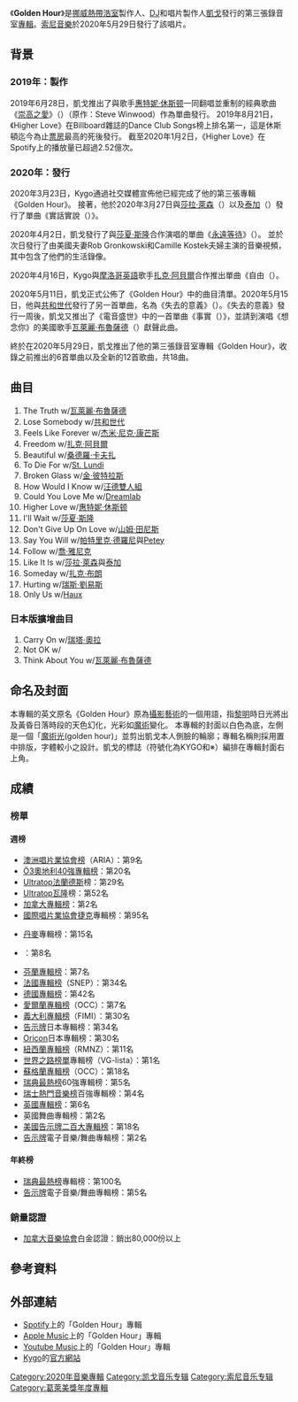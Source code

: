 {{Unreferenced|time=2021-01-02T04:07:24+00:00}}
{{Infobox album
| Name          = Golden Hour
| original_name = 
| Type          = studio
| Artist        = [[凱戈|凱戈]]
| Cover         =
| Border        = yes
| Released      = {{Start date|mf=yes|2020|05|29}}
| Recorded      = 2019–2020年
| Genre         = [[熱帶浩室|熱帶浩室]]·[[電子音樂|電子音樂]]
| Length        = {{duration|m=60|s=47}}
| Label         = [[索尼音樂|索尼音樂]]
| Producer      = 凱戈、史考特·哈瑞斯（{{lang-en|Scott Harris (songwriter)}}、勞瑞·馬汀（Lawrie Martin）、佩蒂·馬汀（Petey Martin）、尼可拉斯·福隆（{{lang-en|Nicholas Furlong (musician)}}那拉達·米歇爾·沃登（Narada Michael Walden）、The Gifted
| prev_title    =《Kids In Love》
| prev_year     = 2017
| next_title    = 
| next_year     =

| Misc          = {{Singles

| Name          = Golden Hour
| Type          = studio
| Single 1      = Higher Love
| Single 1 date = 2019年6月27日
| Single 2      = Like It Is
| Single 2 date = 2020年3月27日
| Single 3      = I'll Wait
| Single 3 date = 2020年4月3日
| Single 4      = Freedom
| Single 4 date = 2020年4月17日
| Single 5      = Lose Somebody
| Single 5 date = 2020年5月15日
| Single 6      = The Truth
| Single 6 date = 2020年5月22日
}}
}}

《'''Golden Hour'''》是[[挪威|挪威]][[熱帶浩室|熱帶浩室]]製作人、[[DJ|DJ]]和唱片製作人[[凱戈|凱戈]]發行的第三張錄音室[[專輯|專輯]]。[[索尼音樂|索尼音樂]]於2020年5月29日發行了該唱片。

==背景==
{{Main|凱戈#音樂生涯及成就}}
===2019年：製作===
2019年6月28日，凱戈推出了與歌手[[惠特妮·休斯顿|惠特妮·休斯顿]]一同翻唱並重制的經典歌曲《[[崇高之愛|崇高之愛]]》（{{lang-en|Higher Love}}）（原作：Steve Winwood）作為單曲發行。  2019年8月21日，《Higher Love》在Billboard雜誌的Dance Club Songs榜上排名第一，這是休斯頓迄今為止[[票房|票房]]最高的死後發行。 截至2020年1月2日，《Higher Love》在Spotify上的播放量已超過2.52億次。
===2020年：發行===
2020年3月23日，Kygo通過社交媒體宣佈他已經完成了他的第三張專輯《Golden Hour》。 接著，他於2020年3月27日與[[莎拉·萊森|莎拉·萊森]]（{{lang-en|Zara Larsson}}）以及[[泰加|泰加]]（{{lang-en|Tyga}}）發行了單曲《實話實說（{{lang-en|Like It Is (Kygo, Zara Larsson and Tyga song)}}）》。

2020年4月2日，凱戈發行了與[[莎夏·斯隆|莎夏·斯隆]]合作演唱的單曲《[[永遠等待|永遠等待]]》（{{lang-en|I'll Wait (Kygo and Sasha Sloan song)}}）。 並於次日發行了由美國夫妻Rob Gronkowski和Camille Kostek夫婦主演的音樂視頻，其中包含了他們的生活錄像。

2020年4月16日，Kygo與[[摩洛哥|摩洛哥]][[英語|英語]]歌手[[扎克·阿貝爾|扎克·阿貝爾]]合作推出單曲《自由（{{lang-en|Freedom (Kygo song)}}）。

2020年5月11日，凱戈正式公佈了《Golden Hour》中的曲目清單。2020年5月15日，他與[[共和世代|共和世代]]發行了另一首單曲，名為《失去的意義》（{{lang-en|Lose Somebody (Kygo song)}}）。《失去的意義》發行一周後，凱戈又推出了《電音盛世》中的一首單曲《事實（{{lang-en|The Truth (Kygo song)}}）》，並請到演唱《想念你》的美國歌手[[瓦萊麗·布魯薩德|瓦萊麗·布魯薩德]]（{{lang-en|Valerie Broussard}}）獻聲此曲。

終於在2020年5月29日，凱戈推出了他的第三張錄音室專輯《Golden Hour》，收錄之前推出的6首單曲以及全新的12首歌曲，共18曲。
==曲目==
#The Truth w/[[瓦萊麗·布魯薩德|瓦萊麗·布魯薩德]]
#Lose Somebody w/[[共和世代|共和世代]]
#Feels Like Forever w/[[杰米·尼克·康芒斯|杰米·尼克·康芒斯]]
#Freedom w/[[扎克·阿貝爾|扎克·阿貝爾]]
#Beautiful w/[[桑德羅·卡夫扎|桑德羅·卡夫扎]]
#To Die For w/[[St._Lundi|St. Lundi]]
#Broken Glass w/[[金·彼特拉斯|金·彼特拉斯]]
#How Would I Know w/[[汪德雙人組|汪德雙人組]]
#Could You Love Me w/[[Dreamlab|Dreamlab]]
#Higher Love w/[[惠特妮·休斯顿|惠特妮·休斯顿]]
#I'll Wait w/[[莎夏·斯隆|莎夏·斯隆]]
#Don't Give Up On Love w/[[山姆·田尼斯|山姆·田尼斯]]
#Say You Will w/[[帕特里克·德羅尼|帕特里克·德羅尼]]與[[Petey|Petey]]
#Follow w/[[喬·雅尼克|喬·雅尼克]]
#Like It Is w/[[莎拉·拉尔森|莎拉·萊森]]與[[泰加|泰加]]
#Someday w/[[扎克·布朗|扎克·布朗]]
#Hurting w/[[瑞斯·劉易斯|瑞斯·劉易斯]]
#Only Us w/[[Haux|Haux]]
===日本版擴增曲目===
#Carry On w/[[瑞塔·奧拉|瑞塔·奧拉]]
#Not OK w/{{le|Chelsea Cutler}}
#Think About You w/[[瓦萊麗·布魯薩德|瓦萊麗·布魯薩德]]

==命名及封面==
本專輯的英文原名《Golden Hour》原為[[攝影|攝影]][[藝術|藝術]]的一個用語，指[[黎明|黎明]]時日光將出及黃昏日落時段的天色幻化，光彩如[[魔術|魔術]]變化。
本專輯的封面以白色為底，左側是一個「[[魔術光|魔術光]](golden hour)」並剪出凱戈本人側臉的輪廓；專輯名稱則採用置中排版，字體較小之設計。凱戈的標誌（符號化為KYGO和※）編排在專輯封面右上角。
==成績==
===榜單===
====週榜====
* [[澳洲唱片業協會榜|澳洲唱片業協會榜]]（ARIA）：第9名
* [[奧地利Ö3四十強音樂榜|Ö3奧地利40強專輯榜]]：第20名
* [[Ultratop榜|Ultratop]][[法蘭德斯|法蘭德斯]]榜：第29名
* [[Ultratop榜|Ultratop]][[瓦隆|瓦隆]]榜：第52名
* [[加拿大專輯榜|加拿大專輯榜]]：第2名
* [[國際唱片業協會|國際唱片業協會]][[捷克|捷克]]專輯榜：第95名
* {{le|Danish}}[[丹麥|丹麥]]專輯榜：第15名
* {{le|Dutch Album Top 100|荷蘭百大專輯榜}}：第8名
* [[芬蘭官方榜單|芬蘭專輯榜]]：第7名
* [[法國唱片出版業公會|法國專輯榜]]（SNEP）：第34名
* [[GfK娛樂榜單|德國專輯榜]]：第42名
* [[官方榜單公司|愛爾蘭專輯榜]]（OCC）：第7名
* [[義大利音樂產業聯盟|義大利專輯榜]]（FIMI）：第30名
* [[告示牌|告示牌]]日本專輯榜：第34名
* [[Oricon|Oricon]]日本專輯榜：第30名
* [[紐西蘭官方音樂榜|紐西蘭專輯榜]]（RMNZ）：第11名
* [[世界之路榜單|世界之路榜單]]專輯榜（VG-lista）：第1名
* [[蘇格蘭單曲和專輯榜|蘇格蘭專輯榜]]（OCC）：第18名
* [[瑞典最熱榜|瑞典最熱榜]]60強專輯榜：第5名
* [[瑞士熱門音樂榜|瑞士熱門音樂榜]]百強專輯榜：第4名
* [[英國專輯榜|英國專輯榜]]：第6名
* 英國舞曲專輯榜：第2名
* [[美國|美國]][[告示牌二百大專輯榜|告示牌二百大專輯榜]]：第18名
* [[告示牌|告示牌]]電子音樂/舞曲專輯榜：第2名
====年終榜====
* [[瑞典最熱榜|瑞典最熱榜]]專輯榜：第100名
* [[告示牌|告示牌]]電子音樂/舞曲專輯榜：第5名
===銷量認證===
* [[加拿大音樂協會|加拿大音樂協會]]白金認證：銷出80,000份以上

==參考資料==
==外部連結==
* [https://open.spotify.com/album/7tcs1X9pzFvcLOPuhCstQJ?si=M2smi11DT2mmDFdMt9dPTw&dl_branch=1 Spotify]上的「Golden Hour」專輯
* [https://music.apple.com/tw/album/golden-hour/1513224620 Apple Music]上的「Golden Hour」專輯
* [https://music.youtube.com/playlist?list=OLAK5uy_m-N2ZClveVBRmB5MTZCcY0VQshSeIYv9Y Youtube Music]上的「Golden Hour」專輯
* [[Kygo|Kygo]]的[https://www.kygomusic.com 官方網站]

{{Kygo}}
{{格莱美奖年度专辑}}

[[Category:2020年音樂專輯|Category:2020年音樂專輯]]
[[Category:凯戈音乐专辑|Category:凯戈音乐专辑]]
[[Category:索尼音乐专辑|Category:索尼音乐专辑]]
[[Category:葛萊美獎年度專輯|Category:葛萊美獎年度專輯]]